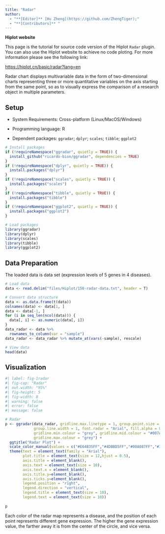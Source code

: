 ```yaml
---
title: "Radar"
author:
  - "**[Editor]** [Hu Zheng](https://github.com/ZhengTiger);"
  - "**[Contributors]** "
---
```


::: callout-note
**Hiplot website**

This page is the tutorial for source code version of the Hiplot `Radar` plugin. You can also use the Hiplot website to achieve no code ploting. For more information please see the following link:

<https://hiplot.cn/basic/radar?lang=en>
:::

Radar chart displays multivariable data in the form of two-dimensional charts representing three or more quantitative variables on the axis starting from the same point, so as to visually express the comparison of a research object in multiple parameters.

## Setup

-   System Requirements: Cross-platform (Linux/MacOS/Windows)

-   Programming language: R

-   Dependent packages: `ggradar`; `dplyr`; `scales`; `tibble`; `ggplot2`

```r
# Install packages
if (!requireNamespace("ggradar", quietly = TRUE)) {
  install_github("ricardo-bion/ggradar", dependencies = TRUE)
}
if (!requireNamespace("dplyr", quietly = TRUE)) {
  install.packages("dplyr")
}
if (!requireNamespace("scales", quietly = TRUE)) {
  install.packages("scales")
}
if (!requireNamespace("tibble", quietly = TRUE)) {
  install.packages("tibble")
}
if (!requireNamespace("ggplot2", quietly = TRUE)) {
  install.packages("ggplot2")
}

# Load packages
library(ggradar)
library(dplyr)
library(scales)
library(tibble)
library(ggplot2)
```

## Data Preparation

The loaded data is data set (expression levels of 5 genes in 4 diseases).

```r
# Load data
data <- read.delim("files/Hiplot/150-radar-data.txt", header = T)

# Convert data structure
data <- as.data.frame(t(data))
colnames(data) <- data[1, ]
data <- data[-1, ]
for (i in seq_len(ncol(data))) {
  data[, i] <- as.numeric(data[, i])
}
data_radar <- data %>%
  rownames_to_column(var = "sample")
data_radar <- data_radar %>% mutate_at(vars(-sample), rescale)

# View data
head(data)
```

## Visualization

```r
#| label: fig-1radar
#| fig-cap: "Radar"
#| out.width: "95%"
#| fig-height: 5
#| fig-width: 8
#| warning: false
#| error: false
#| message: false

# Radar
p <- ggradar(data_radar, gridline.max.linetype = 1, group.point.size = 4,
             group.line.width = 1, font.radar = "Arial", fill.alpha = 0.5,
             gridline.min.colour = "grey", gridline.mid.colour = "#007A87",
             gridline.max.colour = "grey") +
  ggtitle("Radar Plot") +
  scale_color_manual(values = c("#E64B35FF","#4DBBD5FF","#00A087FF","#3C5488FF")) +
  theme(text = element_text(family = "Arial"),
        plot.title = element_text(size = 12,hjust = 0.5),
        axis.title = element_blank(),
        axis.text = element_text(size = 10),
        axis.text.x = element_blank(),
        axis.title.y=element_blank(),
        axis.ticks.y=element_blank(),
        legend.position = "right",
        legend.direction = "vertical",
        legend.title = element_text(size = 10),
        legend.text = element_text(size = 10))
 
p
```

Each color of the radar map represents a disease, and the position of each point represents different gene expression. The higher the gene expression value, the farther away it is from the center of the circle, and vice versa.


